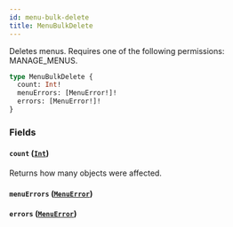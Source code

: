 ```yaml
---
id: menu-bulk-delete
title: MenuBulkDelete
---
```



Deletes menus. Requires one of the following permissions: MANAGE_MENUS.

```graphql
type MenuBulkDelete {
  count: Int!
  menuErrors: [MenuError!]!
  errors: [MenuError!]!
}
```


### Fields

#### `count` ([`Int`](../../../developer/api-reference/scalars/int))

Returns how many objects were affected.


#### `menuErrors` ([`MenuError`](../../../developer/api-reference/objects/menu-error))




#### `errors` ([`MenuError`](../../../developer/api-reference/objects/menu-error))






